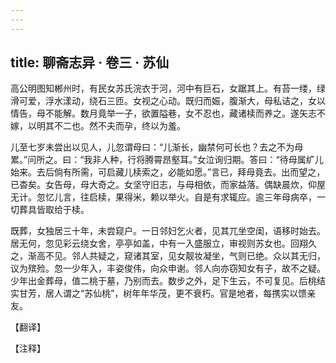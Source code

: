 ```yaml
---
---
---
```

title: 聊斋志异 · 卷三 · 苏仙
---

高公明图知郴州时，有民女苏氏浣衣于河，河中有巨石，女踞其上。有苔一缕，绿滑可爱，浮水漾动，绕石三匝。女视之心动。既归而娠，腹渐大，母私诘之，女以情告，母不能解。数月竟举一子，欲置隘巷，女不忍也，藏诸椟而养之。遂矢志不嫁，以明其不二也。然不夫而孕，终以为羞。

儿至七岁未尝出以见人，儿忽谓母曰：“儿渐长，幽禁何可长也？去之不为母累。”问所之。曰：“我非人种，行将腾霄昂壑耳。”女泣询归期。答曰：“待母属纩儿始来。去后倘有所需，可启藏儿椟索之，必能如愿。”言已，拜母竟去。出而望之，已杳矣。女告母，母大奇之。女坚守旧志，与母相依，而家益落。偶缺晨炊，仰屋无计。忽忆儿言，往启椟，果得米，赖以举火。自是有求辄应。逾三年母病卒，一切葬具皆取给于椟。

既葬，女独居三十年，未尝窥户。一日邻妇乞火者，见其兀坐空闺，语移时始去。居无何，忽见彩云绕女舍，亭亭如盖，中有一入盛服立，审视则苏女也。回翔久之，渐高不见。邻人共疑之，窥诸其室，见女靓妆凝坐，气则已绝。众以其无归，议为殡殓。忽一少年入，丰姿俊伟，向众申谢。邻人向亦窃知女有子，故不之疑。少年出金葬母，值二桃于墓，乃别而去。数步之外，足下生云，不可复见。后桃结实甘芳，居人谓之“苏仙桃”，树年年华茂，更不衰朽。官是地者，每携实以馈亲友。

【翻译】

【注释】

